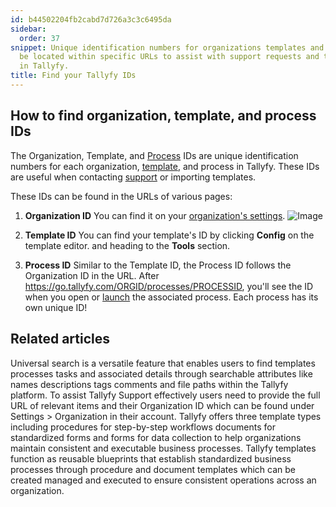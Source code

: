 ```yaml
---
id: b44502204fb2cabd7d726a3c3c6495da
sidebar:
  order: 37
snippet: Unique identification numbers for organizations templates and processes can
  be located within specific URLs to assist with support requests and template imports
  in Tallyfy.
title: Find your Tallyfy IDs
---
```


## How to find organization, template, and process IDs

The Organization, Template, and [Process](/products/pro/tracking-and-tasks/processes/) IDs are unique identification numbers for each organization, [template](/products/pro/documenting/templates/), and process in Tallyfy. These IDs are useful when contacting [support](/products/pro/miscellaneous/support/how-can-i-contact-tallyfys-support-team/) or importing templates.

These IDs can be found in the URLs of various pages:

1. **Organization ID**
You can find it on your [organization\'s settings](/products/pro/settings/org-settings/).
![Image](https://screenshots.tallyfy.com/tallyfy%2Fpro%2Fdesktop-light-show-org-id.png)

2. **Template ID**
You can find your template\'s ID by clicking **Config** on the template editor. and heading to the **Tools** section.


3. **Process ID**
Similar to the Template ID, the Process ID follows the Organization ID in the URL. After https://go.tallyfy.com/ORGID/processes/PROCESSID, you\'ll see the ID when you open or [launch](/products/pro/launching/) the associated process. Each process has its own unique ID!


## Related articles
<CardGrid>
<LinkTitleCard header="<b>Miscellaneous > Universal search</b>" href="/products/pro/miscellaneous/how-to-use-tallyfys-universal-search-function/" > Universal search is a versatile feature that enables users to find templates processes tasks and associated details through searchable attributes like names descriptions tags comments and file paths within the Tallyfy platform. </LinkTitleCard>
<LinkTitleCard header="<b>Support > Provide necessary info to Tallyfy's support team</b>" href="/products/pro/miscellaneous/support/how-to-provide-necessary-info-to-tallyfy-support/" > To assist Tallyfy Support effectively users need to provide the full URL of relevant items and their Organization ID which can be found under Settings > Organization in their account. </LinkTitleCard>
<LinkTitleCard header="<b>Pro > Essentials</b>" href="/products/pro/documenting/" > Tallyfy offers three template types including procedures for step-by-step workflows documents for standardized forms and forms for data collection to help organizations maintain consistent and executable business processes. </LinkTitleCard>
<LinkTitleCard header="<b>Documenting > Templates</b>" href="/products/pro/documenting/templates/" > Tallyfy templates function as reusable blueprints that establish standardized business processes through procedure and document templates which can be created managed and executed to ensure consistent operations across an organization. </LinkTitleCard>
</CardGrid>